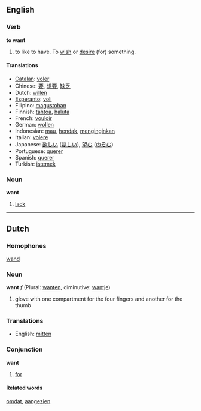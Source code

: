 ==English==
===Verb===
'''to want'''

# to like to have. To [[wish]] or [[desire]] (for) something.

====Translations====
*[[Catalan]]: [[voler]]
*Chinese: [[要]], [[想要]], [[缺乏]]
*Dutch: [[willen]]
*[[Esperanto]]: [[voli]]
*Filipino: [[magustohan]]
*Finnish: [[tahtoa]], [[haluta]]
*French: [[vouloir]]
*German: [[wollen]]
*Indonesian: [[mau]], [[hendak]], [[ingin|menginginkan]]
*Italian: [[volere]]
*Japanese: [[欲しい]] ([[ほしい]]), [[望む]] ([[のぞむ]])
*Portuguese: [[querer]]
*Spanish: [[querer]]
*Turkish: [[istemek]]

===Noun===
'''want'''

# [[lack]]

----

==Dutch==
===Homophones===
[[wand]]

===Noun===
'''want''' ''f'' (Plural: [[wanten]], diminutive: [[wantje]])

# glove with one compartment for the four fingers and another for the thumb

===Translations===
*English: [[mitten]]

===Conjunction===
'''want'''

# [[for]]

====Related words====
[[omdat]], [[aangezien]]